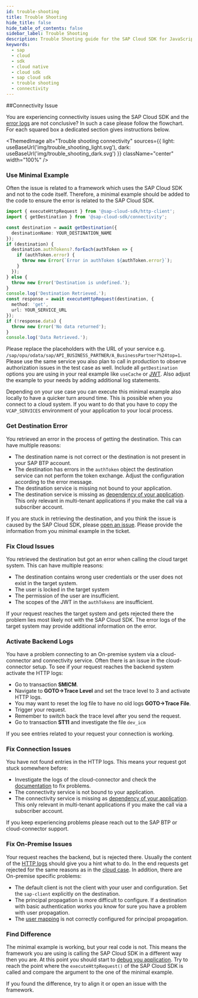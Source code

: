 ```yaml
---
id: trouble-shooting
title: Trouble Shooting
hide_title: false
hide_table_of_contents: false
sidebar_label: Trouble Shooting
description: Trouble Shooting guide for the SAP Cloud SDK for JavaScript
keywords:
  - sap
  - cloud
  - sdk
  - cloud native
  - cloud sdk
  - sap cloud sdk
  - trouble shooting
  - connectivity
---
```



##Connectivity Issue

You are experiencing connectivity issues using the SAP Cloud SDK and the [error logs](features/error-handling) are not conclusive?
In such a case please follow the flowchart.
For each squared box a dedicated section gives instructions below.

<ThemedImage
  alt="Trouble shooting connectivity"
  sources={{
    light: useBaseUrl('img/trouble_shooting_light.svg'),
    dark: useBaseUrl('img/trouble_shooting_dark.svg')
  }}
  className="center"
  width="100%"
/>

### Use Minimal Example

Often the issue is related to a framework which uses the SAP Cloud SDK and not to the code itself.
Therefore, a minimal example should be added to the code to ensure the error is related to the SAP Cloud SDK.

```ts
import { executeHttpRequest } from '@sap-cloud-sdk/http-client';
import { getDestination } from '@sap-cloud-sdk/connectivity';

const destination = await getDestination({
  destinationName: YOUR_DESTINATION_NAME
});
if (destination) {
  destination.authTokens?.forEach(authToken => {
    if (authToken.error) {
      throw new Error(`Error in authToken ${authToken.error}`);
    }
  });
} else {
  throw new Error('Destination is undefined.');
}
console.log('Destination Retrieved.');
const response = await executeHttpRequest(destination, {
  method: 'get',
  url: YOUR_SERVICE_URL
});
if (!response.data) {
  throw new Error('No data returned');
}
console.log('Data Retrieved.');
```

Please replace the placeholders with the URL of your service e.g. `/sap/opu/odata/sap/API_BUSINESS_PARTNER/A_BusinessPartner?%24top=1`.
Please use the same service you also plan to call in production to observe authorization issues in the test case as well.
Include all `getDestination` options you are using in your real example like `useCache` or [JWT](./guides/how-to-retrieve-jwt).
Also adjust the example to your needs by adding additional log statements.

Depending on your use case you can execute this minimal example also locally to have a quicker turn around time.
This is possible when you connect to a cloud system.
If you want to do that you have to copy the `VCAP_SERVICES` environment of your application to your local process.

### Get Destination Error

You retrieved an error in the process of getting the destination.
This can have multiple reasons:

- The destination name is not correct or the destination is not present in your SAP BTP account.
- The destination has errors in the `authToken` object the destination service can not perform the token exchange.
  Adjust the configuration according to the error message.
- The destination service is missing not bound to your application.
- The destination service is missing as [dependency of your application](./tutorials/multi-tenant-application).
  This only relevant in multi-tenant applications if you make the call via a subscriber account.

If you are stuck in retrieving the destination, and you think the issue is caused by the SAP Cloud SDK, please [open an issue](https://github.com/SAP/cloud-sdk-js/issues/new/choose).
Please provide the information from you minimal example in the ticket.

### Fix Cloud Issues

You retrieved the destination but got an error when calling the cloud target system.
This can have multiple reasons:

- The destination contains wrong user credentials or the user does not exist in the target system.
- The user is locked in the target system
- The permission of the user are insufficient.
- The scopes of the JWT in the `authTokens` are insufficient.

If your request reaches the target system and gets rejected there the problem lies most likely not with the SAP Cloud SDK.
The error logs of the target system may provide additional information on the error.

### Activate Backend Logs

You have a problem connecting to an On-premise system via a cloud-connector and connectivity service.
Often there is an issue in the cloud-connector setup.
To see if your request reaches the backend system activate the HTTP logs:

- Go to transaction **SMICM**.
- Navigate to **GOTO->Trace Level** and set the trace level to 3 and activate HTTP logs.
- You may want to reset the log file to have no old logs **GOTO->Trace File**.
- Trigger your request.
- Remember to switch back the trace level after you send the request.
- Go to transaction **ST11** and investigate the file `dev_icm`

If you see entries related to your request your connection is working.

### Fix Connection Issues

You have not found entries in the HTTP logs.
This means your request got stuck somewhere before:

- Investigate the logs of the cloud-connector and check the [documentation](https://help.sap.com/docs/BTP/65de2977205c403bbc107264b8eccf4b/9b6510edf4d844a28f022b3db41f3202.html) to fix problems.
- The connectivity service is not bound to your application.
- The connectivity service is missing as [dependency of your application](./tutorials/multi-tenant-application).
  This only relevant in multi-tenant applications if you make the call via a subscriber account.

If you keep experiencing problems please reach out to the SAP BTP or cloud-connector support.

### Fix On-Premise Issues

Your request reaches the backend, but is rejected there.
Usually the content of the [HTTP logs](#activate-backend-logs) should give you a hint what to do.
In the end requests get rejected for the same reasons as in the [cloud case](#fix-cloud-issues).
In addition, there are On-premise specific problems:

- The default client is not the client with your user and configuration. Set the `sap-client` explicitly on the destination.
- The principal propagation is more difficult to configure.
  If a destination with basic authentication works you know for sure you have a problem with user propagation.
- The [user mapping](https://help.sap.com/docs/SAP_NETWEAVER_AS_ABAP_FOR_SOH_740/d528eef3dca14679bcb47b069aa17a9d/c830fd902dc8473b9e59db1576cc784b.html?version=7.40.16&locale=en-US) is not correctly configured for principal propagation.

### Find Difference

The minimal example is working, but your real code is not.
This means the framework you are using is calling the SAP Cloud SDK in a different way then you are.
At this point you should start to [debug you application](./guides/debug-remote-app).
Try to reach the point where the `executeHttpRequest()` of the SAP Cloud SDK is called and compare the argument to the one of the minimal example.

If you found the difference, try to align it or open an issue with the framework.
